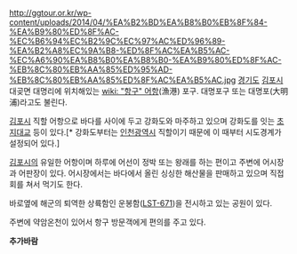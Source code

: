 {{{+1 大明港 }}}

http://ggtour.or.kr/wp-content/uploads/2014/04/%EA%B2%BD%EA%B8%B0%EB%8F%84-%EA%B9%80%ED%8F%AC-%EC%B6%94%EC%B2%9C%EC%97%AC%ED%96%89-%EA%B2%A8%EC%9A%B8-%ED%8F%AC%EA%B5%AC-%EC%A6%90%EA%B8%B0%EA%B8%B0-%EA%B9%80%ED%8F%AC-%EB%8C%80%EB%AA%85%ED%95%AD-%EB%8C%80%EB%AA%85%ED%8F%AC%EA%B5%AC.jpg
[[경기도]] [[김포시]] 대곶면 대명리에 위치해있는 [[wiki: "항구" 어항]](漁港) 포구. 대명포구 또는 대명포(大明浦)라고도 불린다. 

[[김포시]] 직할 어항으로 바다를 사이에 두고 강화도와 마주하고 있으며 강화도를 잇는 [[초지대교]] 등이 있다.[* 강화도부터는 [[인천광역시]] 직할이기 때문에 이 때부터 시도경계가 설정되어 있다.] 

[[김포시]]의 유일한 어항이며 하루에 어선이 정박 또는 왕래를 하는 편이고 주변에 어시장과 어판장이 있다. 어시장에서는 바다에서 올린 싱싱한 해산물을 판매하고 있으며 직접 회를 쳐서 먹기도 한다. 

바로옆에 해군의 퇴역한 상륙함인 운봉함([[LST-671]])을 전시하고 있는 공원이 있다.

주변에 약암온천이 있어서 항구 방문객에게 편의를 주고 있다. 

'''추가바람'''  
